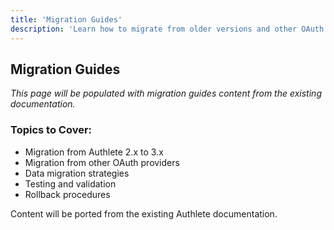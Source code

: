 ```yaml
---
title: 'Migration Guides'
description: 'Learn how to migrate from older versions and other OAuth providers to Authlete 3.x'
---
```


## Migration Guides

*This page will be populated with migration guides content from the existing documentation.*

### Topics to Cover:
- Migration from Authlete 2.x to 3.x
- Migration from other OAuth providers
- Data migration strategies
- Testing and validation
- Rollback procedures

<Note>
Content will be ported from the existing Authlete documentation.
</Note>
